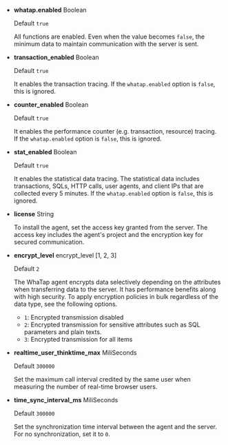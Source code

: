 -   **whatap.enabled** <span class='type'>Boolean</span>

    Default `true`

    All functions are enabled. Even when the value becomes `false`, the minimum data to maintain communication with the server is sent.

-   **transaction_enabled** <span class='type'>Boolean</span>

    Default `true`

    It enables the transaction tracing. If the `whatap.enabled` option is `false`, this is ignored.

-   **counter_enabled** <span class='type'>Boolean</span>

    Default `true`

    It enables the performance counter (e.g. transaction, resource) tracing. If the `whatap.enabled` option is `false`, this is ignored.

-   **stat_enabled** <span class='type'>Boolean</span>

    Default `true`

    It enables the statistical data tracing. The statistical data includes transactions, SQLs, HTTP calls, user agents, and client IPs that are collected every 5 minutes. If the `whatap.enabled` option is `false`, this is ignored.

-   **license** <span class='type'>String</span>

    To install the agent, set the access key granted from the server. The access key includes the agent's project and the encryption key for secured communication.

-   **encrypt_level** <span class='type'>encrypt_level [1, 2, 3]</span>

    Default `2`

    The WhaTap agent encrypts data selectively depending on the attributes when transferring data to the server. It has performance benefits along with high security. To apply encryption policies in bulk regardless of the data type, see the following options.

    -   `1`: Encrypted transmission disabled
    -   `2`: Encrypted transmission for sensitive attributes such as SQL parameters and plain texts.
    -   `3`: Encrypted transmission for all items

-   **realtime_user_thinktime_max** <span class='type'>MiliSeconds</span>

    Default `300000`

    Set the maximum call interval credited by the same user when measuring the number of real-time browser users.

-   **time_sync_interval_ms** <span class='type'>MiliSeconds</span>

    Default `300000`

    Set the synchronization time interval between the agent and the server. For no synchronization, set it to `0`.
